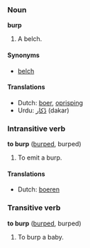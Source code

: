 ===Noun===
'''burp'''

#A belch.

====Synonyms====
*[[belch]]

====Translations====
*Dutch: [[boer]], [[oprisping]]
*Urdu: [[ڈکار]] (dakar)

===Intransitive verb===
'''to burp''' ([[burped]], burped)

#To emit a burp.

====Translations====
*Dutch: [[boeren]]

===Transitive verb===
'''to burp''' ([[burped]], burped)

#To burp a baby.